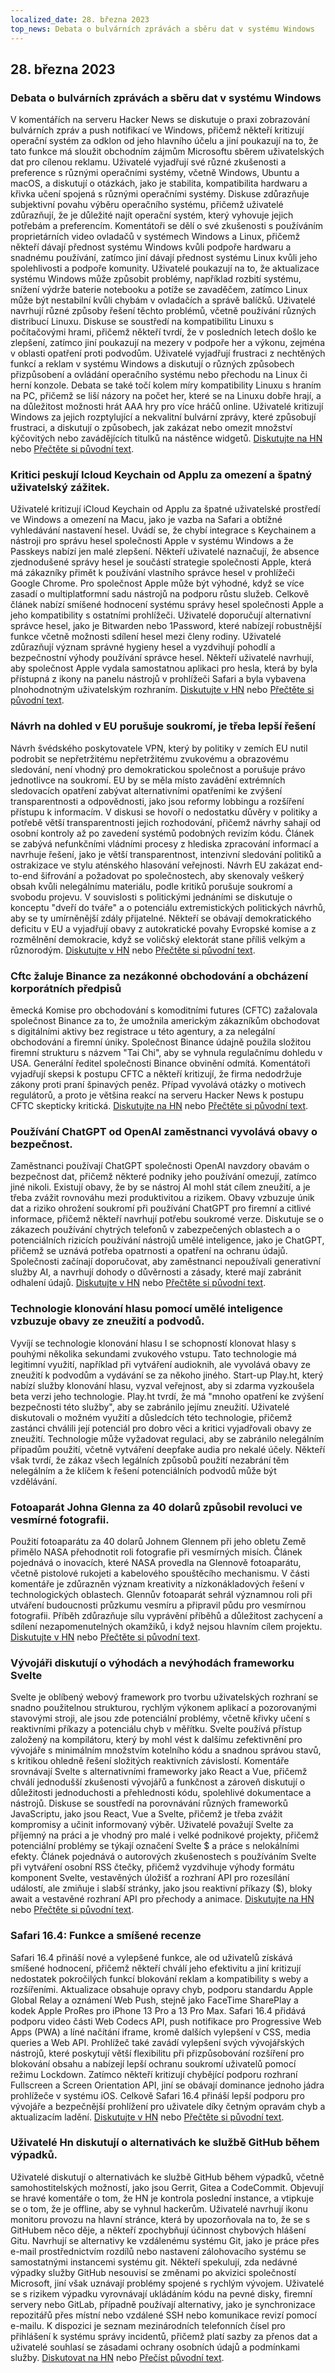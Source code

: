```yaml
---
localized_date: 28. března 2023
top_news: Debata o bulvárních zprávách a sběru dat v systému Windows
---
```










<CallToAction />

<Steps>

## 28. března 2023

### Debata o bulvárních zprávách a sběru dat v systému Windows

V komentářích na serveru Hacker News se diskutuje o praxi zobrazování bulvárních zpráv a push notifikací ve Windows, přičemž někteří kritizují operační systém za odklon od jeho hlavního účelu a jiní poukazují na to, že tato funkce má sloužit obchodním zájmům Microsoftu sběrem uživatelských dat pro cílenou reklamu. Uživatelé vyjadřují své různé zkušenosti a preference s různými operačními systémy, včetně Windows, Ubuntu a macOS, a diskutují o otázkách, jako je stabilita, kompatibilita hardwaru a křivka učení spojená s různými operačními systémy. Diskuse zdůrazňuje subjektivní povahu výběru operačního systému, přičemž uživatelé zdůrazňují, že je důležité najít operační systém, který vyhovuje jejich potřebám a preferencím. Komentátoři se dělí o své zkušenosti s používáním proprietárních video ovladačů v systémech Windows a Linux, přičemž někteří dávají přednost systému Windows kvůli podpoře hardwaru a snadnému používání, zatímco jiní dávají přednost systému Linux kvůli jeho spolehlivosti a podpoře komunity. Uživatelé poukazují na to, že aktualizace systému Windows může způsobit problémy, například rozbití systému, snížení výdrže baterie notebooku a potíže se zavaděčem, zatímco Linux může být nestabilní kvůli chybám v ovladačích a správě balíčků. Uživatelé navrhují různé způsoby řešení těchto problémů, včetně používání různých distribucí Linuxu. Diskuse se soustředí na kompatibilitu Linuxu s počítačovými hrami, přičemž někteří tvrdí, že v posledních letech došlo ke zlepšení, zatímco jiní poukazují na mezery v podpoře her a výkonu, zejména v oblasti opatření proti podvodům. Uživatelé vyjadřují frustraci z nechtěných funkcí a reklam v systému Windows a diskutují o různých způsobech přizpůsobení a ovládání operačního systému nebo přechodu na Linux či herní konzole. Debata se také točí kolem míry kompatibility Linuxu s hraním na PC, přičemž se liší názory na počet her, které se na Linuxu dobře hrají, a na důležitost možnosti hrát AAA hry pro více hráčů online. Uživatelé kritizují Windows za jejich rozptylující a nekvalitní bulvární zprávy, které způsobují frustraci, a diskutují o způsobech, jak zakázat nebo omezit množství kýčovitých nebo zavádějících titulků na nástěnce widgetů. [Diskutujte na HN](http://news.ycombinator.com/item?id=35323121) nebo [Přečtěte si původní text](https://www.tomshardware.com/news/windows-keeps-feeding-tabloid-news).

### Kritici peskují Icloud Keychain od Applu za omezení a špatný uživatelský zážitek.

Uživatelé kritizují iCloud Keychain od Applu za špatné uživatelské prostředí ve Windows a omezení na Macu, jako je vazba na Safari a obtížné vyhledávání nastavení hesel. Uvádí se, že chybí integrace s Keychainem a nástroji pro správu hesel společnosti Apple v systému Windows a že Passkeys nabízí jen malé zlepšení. Někteří uživatelé naznačují, že absence zjednodušené správy hesel je součástí strategie společnosti Apple, která má zákazníky přimět k používání vlastního správce hesel v prohlížeči Google Chrome. Pro společnost Apple může být výhodné, když se více zasadí o multiplatformní sadu nástrojů na podporu růstu služeb. Celkově článek nabízí smíšené hodnocení systému správy hesel společnosti Apple a jeho kompatibility s ostatními prohlížeči. Uživatelé doporučují alternativní správce hesel, jako je Bitwarden nebo 1Password, které nabízejí robustnější funkce včetně možnosti sdílení hesel mezi členy rodiny. Uživatelé zdůrazňují význam správné hygieny hesel a vyzdvihují pohodlí a bezpečnostní výhody používání správce hesel. Někteří uživatelé navrhují, aby společnost Apple vydala samostatnou aplikaci pro hesla, která by byla přístupná z ikony na panelu nástrojů v prohlížeči Safari a byla vybavena plnohodnotným uživatelským rozhraním. [Diskutujte v HN](http://news.ycombinator.com/item?id=35329950) nebo [Přečtěte si původní text](https://cabel.com/2023/03/27/apple-passwords-deserve-an-app/).

### Návrh na dohled v EU porušuje soukromí, je třeba lepší řešení

Návrh švédského poskytovatele VPN, který by politiky v zemích EU nutil podrobit se nepřetržitému nepřetržitému zvukovému a obrazovému sledování, není vhodný pro demokratickou společnost a porušuje právo jednotlivce na soukromí. EU by se měla místo zavádění extrémních sledovacích opatření zabývat alternativními opatřeními ke zvýšení transparentnosti a odpovědnosti, jako jsou reformy lobbingu a rozšíření přístupu k informacím. V diskusi se hovoří o nedostatku důvěry v politiky a potřebě větší transparentnosti jejich rozhodování, přičemž návrhy sahají od osobní kontroly až po zavedení systémů podobných revizím kódu. Článek se zabývá nefunkčními vládními procesy z hlediska zpracování informací a navrhuje řešení, jako je větší transparentnost, intenzivní sledování politiků a ostrakizace ve stylu aténského hlasování veřejnosti. Návrh EU zakázat end-to-end šifrování a požadovat po společnostech, aby skenovaly veškerý obsah kvůli nelegálnímu materiálu, podle kritiků porušuje soukromí a svobodu projevu. V souvislosti s politickými jednáními se diskutuje o konceptu "dveří do tváře" a o potenciálu extremistických politických návrhů, aby se ty umírněnější zdály přijatelné. Někteří se obávají demokratického deficitu v EU a vyjadřují obavy z autokratické povahy Evropské komise a z rozmělnění demokracie, když se voličský elektorát stane příliš velkým a různorodým. [Diskutujte v HN](http://news.ycombinator.com/item?id=35321994) nebo [Přečtěte si původní text](https://mullvad.net/en/chatcontrol).

### Cftc žaluje Binance za nezákonné obchodování a obcházení korporátních předpisů

ěmecká Komise pro obchodování s komoditními futures (CFTC) zažalovala společnost Binance za to, že umožnila americkým zákazníkům obchodovat s digitálními aktivy bez registrace u této agentury, a za nelegální obchodování a firemní úniky. Společnost Binance údajně použila složitou firemní strukturu s názvem "Tai Chi", aby se vyhnula regulačnímu dohledu v USA. Generální ředitel společnosti Binance obvinění odmítá. Komentátoři vyjadřují skepsi k postupu CFTC a někteří kritizují, že firma nedodržuje zákony proti praní špinavých peněz. Případ vyvolává otázky o motivech regulátorů, a proto je většina reakcí na serveru Hacker News k postupu CFTC skepticky kritická. [Diskutujte na HN](http://news.ycombinator.com/item?id=35327996) nebo [Přečtěte si původní text](https://www.docdroid.net/60YAbCz/cftc-binance-pdf).

### Používání ChatGPT od OpenAI zaměstnanci vyvolává obavy o bezpečnost.

Zaměstnanci používají ChatGPT společnosti OpenAI navzdory obavám o bezpečnost dat, přičemž některé podniky jeho používání omezují, zatímco jiné nikoli. Existují obavy, že by se nástroj AI mohl stát cílem zneužití, a je třeba zvážit rovnováhu mezi produktivitou a rizikem. Obavy vzbuzuje únik dat a riziko ohrožení soukromí při používání ChatGPT pro firemní a citlivé informace, přičemž někteří navrhují potřebu soukromé verze. Diskutuje se o zákazech používání chytrých telefonů v zabezpečených oblastech a o potenciálních rizicích používání nástrojů umělé inteligence, jako je ChatGPT, přičemž se uznává potřeba opatrnosti a opatření na ochranu údajů. Společnosti začínají doporučovat, aby zaměstnanci nepoužívali generativní služby AI, a navrhují dohody o důvěrnosti a zásady, které mají zabránit odhalení údajů. [Diskutujte v HN](http://news.ycombinator.com/item?id=35330438) nebo [Přečtěte si původní text](https://www.darkreading.com/risk/employees-feeding-sensitive-business-data-chatgpt-raising-security-fears).

### Technologie klonování hlasu pomocí umělé inteligence vzbuzuje obavy ze zneužití a podvodů.

Vyvíjí se technologie klonování hlasu I se schopností klonovat hlasy s pouhými několika sekundami zvukového vstupu. Tato technologie má legitimní využití, například při vytváření audioknih, ale vyvolává obavy ze zneužití k podvodům a vydávání se za někoho jiného. Start-up Play.ht, který nabízí služby klonování hlasu, vyzval veřejnost, aby si zdarma vyzkoušela beta verzi jeho technologie. Play.ht tvrdí, že má "mnoho opatření ke zvýšení bezpečnosti této služby", aby se zabránilo jejímu zneužití. Uživatelé diskutovali o možném využití a důsledcích této technologie, přičemž zastánci chválili její potenciál pro dobro věci a kritici vyjadřovali obavy ze zneužití. Technologie může vyžadovat regulaci, aby se zabránilo nelegálním případům použití, včetně vytváření deepfake audia pro nekalé účely. Někteří však tvrdí, že zákaz všech legálních způsobů použití nezabrání těm nelegálním a že klíčem k řešení potenciálních podvodů může být vzdělávání.

### Fotoaparát Johna Glenna za 40 dolarů způsobil revoluci ve vesmírné fotografii.

Použití fotoaparátu za 40 dolarů Johnem Glennem při jeho obletu Země přimělo NASA přehodnotit roli fotografie při vesmírných misích. Článek pojednává o inovacích, které NASA provedla na Glennově fotoaparátu, včetně pistolové rukojeti a kabelového spouštěcího mechanismu. V části komentáře je zdůrazněn význam kreativity a nízkonákladových řešení v technologických oblastech. Glennův fotoaparát sehrál významnou roli při utváření budoucnosti průzkumu vesmíru a připravil půdu pro vesmírnou fotografii. Příběh zdůrazňuje sílu vyprávění příběhů a důležitost zachycení a sdílení nezapomenutelných okamžiků, i když nejsou hlavním cílem projektu. [Diskutujte v HN](http://news.ycombinator.com/item?id=35328368) nebo [Přečtěte si původní text](https://petapixel.com/2023/03/23/how-john-glenns-40-camera-forced-nasa-to-rethink-space-missions/).

### Vývojáři diskutují o výhodách a nevýhodách frameworku Svelte

Svelte je oblíbený webový framework pro tvorbu uživatelských rozhraní se snadno použitelnou strukturou, rychlým výkonem aplikací a pozorovanými stavovými stroji, ale jsou zde potenciální problémy, včetně křivky učení s reaktivními příkazy a potenciálu chyb v měřítku. Svelte používá přístup založený na kompilátoru, který by mohl vést k dalšímu zefektivnění pro vývojáře s minimálním množstvím kotelního kódu a snadnou správou stavů, s kritikou ohledně řešení složitých reaktivních závislostí. Komentáře srovnávají Svelte s alternativními frameworky jako React a Vue, přičemž chválí jednodušší zkušenosti vývojářů a funkčnost a zároveň diskutují o důležitosti jednoduchosti a přehlednosti kódu, spolehlivé dokumentace a nástrojů. Diskuse se soustředí na porovnávání různých frameworků JavaScriptu, jako jsou React, Vue a Svelte, přičemž je třeba zvážit kompromisy a učinit informovaný výběr. Uživatelé považují Svelte za příjemný na práci a je vhodný pro malé i velké podnikové projekty, přičemž potenciální problémy se týkají označení Svelte $ a práce s nelokálními efekty. Článek pojednává o autorových zkušenostech s používáním Svelte při vytváření osobní RSS čtečky, přičemž vyzdvihuje výhody formátu komponent Svelte, vestavěných úložišť a rozhraní API pro rozesílání událostí, ale zmiňuje i slabší stránky, jako jsou reaktivní příkazy ($), bloky await a vestavěné rozhraní API pro přechody a animace. [Diskutujte na HN](http://news.ycombinator.com/item?id=35324430) nebo [Přečtěte si původní text](https://tyhopp.com/notes/thoughts-on-svelte).

### Safari 16.4: Funkce a smíšené recenze

Safari 16.4 přináší nové a vylepšené funkce, ale od uživatelů získává smíšené hodnocení, přičemž někteří chválí jeho efektivitu a jiní kritizují nedostatek pokročilých funkcí blokování reklam a kompatibility s weby a rozšířeními. Aktualizace obsahuje opravy chyb, podporu standardu Apple Global Relay a oznámení Web Push, stejně jako FaceTime SharePlay a kodek Apple ProRes pro iPhone 13 Pro a 13 Pro Max. Safari 16.4 přidává podporu video části Web Codecs API, push notifikace pro Progressive Web Apps (PWA) a líné načítání iframe, kromě dalších vylepšení v CSS, media queries a Web API. Prohlížeč také zavádí vylepšení svých vývojářských nástrojů, které poskytují větší flexibilitu při přizpůsobování rozšíření pro blokování obsahu a nabízejí lepší ochranu soukromí uživatelů pomocí režimu Lockdown. Zatímco někteří kritizují chybějící podporu rozhraní Fullscreen a Screen Orientation API, jiní se obávají dominance jednoho jádra prohlížeče v systému iOS. Celkově Safari 16.4 přináší lepší podporu pro vývojáře a bezpečnější prohlížení pro uživatele díky četným opravám chyb a aktualizacím ladění. [Diskutujte v HN](http://news.ycombinator.com/item?id=35329961) nebo [Přečtěte si původní text](https://webkit.org/blog/13966/webkit-features-in-safari-16-4/).

### Uživatelé Hn diskutují o alternativách ke službě GitHub během výpadků.

Uživatelé diskutují o alternativách ke službě GitHub během výpadků, včetně samohostitelských možností, jako jsou Gerrit, Gitea a CodeCommit. Objevují se hravé komentáře o tom, že HN je kontrola poslední instance, a vtipkuje se o tom, že je offline, aby se vyhnul hackerům. Uživatelé navrhují ikonu monitoru provozu na hlavní stránce, která by upozorňovala na to, že se s GitHubem něco děje, a někteří zpochybňují účinnost chybových hlášení Gitu. Navrhují se alternativy ke vzdálenému systému Git, jako je práce přes e-mail prostřednictvím rozdílů nebo nastavení zálohovacího systému se samostatnými instancemi systému git. Někteří spekulují, zda nedávné výpadky služby GitHub nesouvisí se změnami po akvizici společností Microsoft, jiní však uznávají problémy spojené s rychlým vývojem. Uživatelé se s rizikem výpadku vyrovnávají ukládáním kódu na pevné disky, firemní servery nebo GitLab, případně používají alternativy, jako je synchronizace repozitářů přes místní nebo vzdálené SSH nebo komunikace revizí pomocí e-mailu. K dispozici je seznam mezinárodních telefonních čísel pro přihlášení k systému správy incidentů, přičemž platí sazby za přenos dat a uživatelé souhlasí se zásadami ochrany osobních údajů a podmínkami služby. [Diskutovat na HN](http://news.ycombinator.com/item?id=35325709) nebo [Přečíst původní text](https://www.githubstatus.com/incidents/52z0j6phhnjs).

</Steps>
